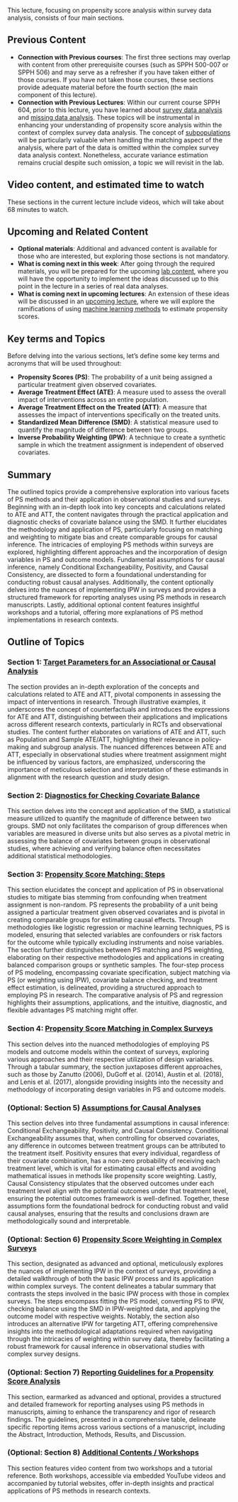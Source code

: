 
This lecture, focusing on propensity score analysis within survey data analysis, consists of four main sections.

::: {.callout-tip}
## Previous Content {-}

- **Connection with Previous courses**:  The first three sections may overlap with content from other prerequisite courses (such as SPPH 500-007 or SPPH 506) and may serve as a refresher if you have taken either of those courses. If you have not taken those courses, these sections provide adequate material before the fourth section (the main component of this lecture).
- **Connection with Previous Lectures**: Within our current course SPPH 604, prior to this lecture, you have learned about [survey data analysis](https://ehsanx.github.io/EpiMethods/surveydata.html) and [missing data analysis](https://ehsanx.github.io/EpiMethods/missingdata.html). These topics will be instrumental in enhancing your understanding of propensity score analysis within the context of complex survey data analysis. The concept of [subpopulations](https://ehsanx.github.io/EpiMethods/surveydata8.html) will be particularly valuable when handling the matching aspect of the analysis, where part of the data is omitted within the complex survey data analysis context. Nonetheless, accurate variance estimation remains crucial despite such omission, a topic we will revisit in the lab.
::: 

::: {.callout-alert appearance="simple"}
## Video content, and estimated time to watch {-}

These sections in the current lecture include videos, which will take about 68 minutes to watch.
::: 

::: {.callout-tip}
## Upcoming and Related Content {-}

- **Optional materials**: Additional and advanced content is available for those who are interested, but exploring those sections is not mandatory.
- **What is coming next in this week**: After going through the required materials, you will be prepared for the upcoming [lab content](https://ehsanx.github.io/EpiMethods/propensityscore.html), where you will have the opportunity to implement the ideas discussed up to this point in the lecture in a series of real data analyses. 
- **What is coming next in upcoming lectures**: An extension of these ideas will be discussed in an [upcoming lecture](https://ehsanx.github.io/EpiMethods/machinelearningCausal.html), where we will explore the ramifications of using [machine learning methods](https://ehsanx.github.io/EpiMethods/machinelearning.html) to estimate propensity scores.
:::

## Key terms and Topics {.unnumbered}
Before delving into the various sections, let's define some key terms and acronyms that will be used throughout:

- **Propensity Scores (PS)**: The probability of a unit being assigned a particular treatment given observed covariates.
- **Average Treatment Effect (ATE)**: A measure used to assess the overall impact of interventions across an entire population.
- **Average Treatment Effect on the Treated (ATT)**: A measure that assesses the impact of interventions specifically on the treated units.
- **Standardized Mean Difference (SMD)**: A statistical measure used to quantify the magnitude of difference between two groups.
- **Inverse Probability Weighting (IPW)**: A technique to create a synthetic sample in which the treatment assignment is independent of observed covariates.

## Summary

The outlined topics provide a comprehensive exploration into various facets of PS methods and their application in observational studies and surveys. Beginning with an in-depth look into key concepts and calculations related to ATE and ATT, the content navigates through the practical application and diagnostic checks of covariate balance using the SMD. It further elucidates the methodology and application of PS, particularly focusing on matching and weighting to mitigate bias and create comparable groups for causal inference. The intricacies of employing PS methods within surveys are explored, highlighting different approaches and the incorporation of design variables in PS and outcome models. Fundamental assumptions for causal inference, namely Conditional Exchangeability, Positivity, and Causal Consistency, are dissected to form a foundational understanding for conducting robust causal analyses. Additionally, the content optionally delves into the nuances of implementing IPW in surveys and provides a structured framework for reporting analyses using PS methods in research manuscripts. Lastly, additional optional content features insightful workshops and a tutorial, offering more explanations of PS method implementations in research contexts.


## Outline of Topics

### Section 1: [Target Parameters for an Associational or Causal Analysis](param.html)

The section provides an in-depth exploration of the concepts and calculations related to ATE and ATT, pivotal components in assessing the impact of interventions in research. Through illustrative examples, it underscores the concept of counterfactuals and introduces the expressions for ATE and ATT, distinguishing between their applications and implications across different research contexts, particularly in RCTs and observational studies. The content further elaborates on variations of ATE and ATT, such as Population and Sample ATE/ATT, highlighting their relevance in policy-making and subgroup analysis. The nuanced differences between ATE and ATT, especially in observational studies where treatment assignment might be influenced by various factors, are emphasized, underscoring the importance of meticulous selection and interpretation of these estimands in alignment with the research question and study design.

### Section 2: [Diagnostics for Checking Covariate Balance](balance.html)

This section delves into the concept and application of the SMD, a statistical measure utilized to quantify the magnitude of difference between two groups. SMD not only facilitates the comparison of group differences when variables are measured in diverse units but also serves as a pivotal metric in assessing the balance of covariates between groups in observational studies, where achieving and verifying balance often necessitates additional statistical methodologies. 

### Section 3: [Propensity Score Matching: Steps](psm.html)

This section elucidates the concept and application of PS in observational studies to mitigate bias stemming from confounding when treatment assignment is non-random. PS represents the probability of a unit being assigned a particular treatment given observed covariates and is pivotal in creating comparable groups for estimating causal effects. Through methodologies like logistic regression or machine learning techniques, PS is modeled, ensuring that selected variables are confounders or risk factors for the outcome while typically excluding instruments and noise variables. The section further distinguishes between PS matching and PS weighting, elaborating on their respective methodologies and applications in creating balanced comparison groups or synthetic samples. The four-step process of PS modeling, encompassing covariate specification, subject matching via PS (or weighting using IPW), covariate balance checking, and treatment effect estimation, is delineated, providing a structured approach to employing PS in research. The comparative analysis of PS and regression highlights their assumptions, applications, and the intuitive, diagnostic, and flexible advantages PS matching might offer.

### Section 4: [Propensity Score Matching in Complex Surveys](psms.html)

This section delves into the nuanced methodologies of employing PS models and outcome models within the context of surveys, exploring various approaches and their respective utilization of design variables. Through a tabular summary, the section juxtaposes different approaches, such as those by Zanutto (2006), DuGoff et al. (2014), Austin et al. (2018), and Lenis et al. (2017), alongside providing insights into the necessity and methodology of incorporating design variables in PS and outcome models. 

### (Optional: Section 5) [Assumptions for Causal Analyses](assume.html) 

This section delves into three fundamental assumptions in causal inference: Conditional Exchangeability, Positivity, and Causal Consistency. Conditional Exchangeability assumes that, when controlling for observed covariates, any difference in outcomes between treatment groups can be attributed to the treatment itself. Positivity ensures that every individual, regardless of their covariate combination, has a non-zero probability of receiving each treatment level, which is vital for estimating causal effects and avoiding mathematical issues in methods like propensity score weighting. Lastly, Causal Consistency stipulates that the observed outcomes under each treatment level align with the potential outcomes under that treatment level, ensuring the potential outcomes framework is well-defined. Together, these assumptions form the foundational bedrock for conducting robust and valid causal analyses, ensuring that the results and conclusions drawn are methodologically sound and interpretable.

### (Optional: Section 6) [Propensity Score Weighting in Complex Surveys](psws.html) 

This section, designated as advanced and optional, meticulously explores the nuances of implementing IPW in the context of surveys, providing a detailed walkthrough of both the basic IPW process and its application within complex surveys. The content delineates a tabular summary that contrasts the steps involved in the basic IPW process with those in complex surveys. The steps encompass fitting the PS model, converting PS to IPW, checking balance using the SMD in IPW-weighted data, and applying the outcome model with respective weights. Notably, the section also introduces an alternative IPW for targeting ATT, offering comprehensive insights into the methodological adaptations required when navigating through the intricacies of weighting within survey data, thereby facilitating a robust framework for causal inference in observational studies with complex survey designs.

### (Optional: Section 7) [Reporting Guidelines for a Propensity Score Analysis](report.html) 

This section, earmarked as advanced and optional, provides a structured and detailed framework for reporting analyses using PS methods in manuscripts, aiming to enhance the transparency and rigor of research findings. The guidelines, presented in a comprehensive table, delineate specific reporting items across various sections of a manuscript, including the Abstract, Introduction, Methods, Results, and Discussion. 

### (Optional: Section 8) [Additional Contents / Workshops](add.html)

This section features video content from two workshops and a tutorial reference. Both workshops, accessible via embedded YouTube videos and accompanied by tutorial websites, offer in-depth insights and practical applications of PS methods in research contexts. 
